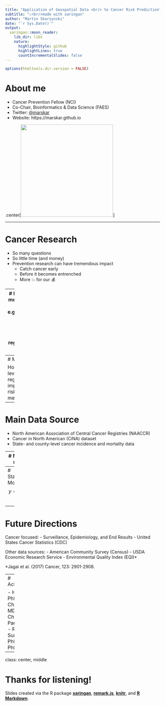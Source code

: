 ```yaml
---
title: "Application of Geospatial Data <br/> to Cancer Risk Prediction"
subtitle: "⚔<br/>made with xaringan"
author: "Martin Skarzynski"
date: "`r Sys.Date()`"
output:
  xaringan::moon_reader:
    lib_dir: libs
    nature:
      highlightStyle: github
      highlightLines: true
      countIncrementalSlides: false
---
```


<style type="text/css">
.remark-slide-content {
    font-size: 28px;
    padding: 1em 4em 1em 4em;
}
</style>


```r
options(htmltools.dir.version = FALSE)
```
# About me

- Cancer Prevention Fellow (NCI)
- Co-Chair, Bioinformatics & Data Science (FAES)
- Twitter: [@marskar](https://twitter.com/marskar)
- Website: https://marskar.github.io

.center[<img src='https://pbs.twimg.com/profile_images/1031975007214346245/vp0tsDy5_400x400.jpg' width='300px'></img>]

---

# Cancer Research
- So many questions
- So little time (and money)
- Prevention research can have tremendous impact
    - Catch cancer early
    - Before it becomes entrenched
    - More 💥 for our 💰


---
# Data Collection methods
- Active
    - e.g. Observational Studies
    - Expensive
- Passive
    - e.g. Cancer registry
    - More 💥 for our 💰

---
# Main question

How can we leverage cancer registry data to improve cancer risk prediction methods?

---
# Main Data Source

- North American Association of Central Cancer Registries (NAACCR)
- Cancer in North American (CiNA) dataset
- State- and county-level cancer incidence and mortality data

---
# Money slide

Map of the US with distribution of cancer risk.
![](https://mgimond.github.io/ES218/Week12a_files/figure-html/unnamed-chunk-32-1.png)

---
# Statistical Model
$$ y = \beta_0 + \beta_1 x $$

---
# Future Directions

Cancer focused:
- Surveillance, Epidemiology, and End Results
- United States Cancer Statistics (CDC)

Other data sources:
- American Community Survey (Census)
- USDA Economic Research Service
- Environmental Quality Index (EQI)*

*Jagai et al. (2017) Cancer, 123: 2901-2908.

---
# Acknowledgement

- Hormuzd Katki, PhD (preceptor)
- Christine Berg, MD
- Anil Chaturvedi, PhD
- Paul Pinsky, PhD
- Ronald M. Summers, MD, PhD
- Li Cheung, PhD

---

class: center, middle

# Thanks for listening!

Slides created via the R package [**xaringan**](https://github.com/yihui/xaringan), [**remark.js**](https://remarkjs.com), [**knitr**](http://yihui.name/knitr), and [**R Markdown**](https://rmarkdown.rstudio.com).
